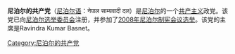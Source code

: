 {{Other uses|尼泊尔共产主义政党列表}}
{{unreferenced|time=2019-04-10T09:56:34+00:00}}
'''尼泊尔的共产党'''（[[尼泊尔语|尼泊尔语]]：नेपाल साम्यवादी दल）是[[尼泊尔|尼泊尔]]的一个[[共产主义|共产主义]]政党。该党已向[[尼泊尔选举委员会|尼泊尔选举委员会]]注册，并参加了[[2008年尼泊尔制宪会议选举|2008年尼泊尔制宪会议选举]]。该党的主席是Ravindra Kumar Basnet。
{{Nepal-stub}}{{Communist-party-stub}}
{{尼泊尔的共产党}}

[[Category:尼泊尔的共产党|Category:尼泊尔的共产党]]
